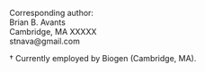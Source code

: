 
\begin{centering}

$ $

\vspace{1.0 cm}

\LARGE

{\bf Joint intensity fusion}

\vspace{0.2 cm}

\normalsize

Brian B. Avants$^{1\dagger}$,
Nicholas J. Tustison$^{2}$,
\ldots$^{3}$

\vspace{0.5 cm}

\small

$^1$Department of Radiology, University of Pennsylvania, Philadelphia, PA

$^2$Department of Radiology and Medical Imaging, University of Virginia, Charlottesville, VA

$^3$Some other institution

\end{centering}

\vspace{6.0 cm}

\small

Corresponding author: \
Brian B. Avants \
Cambridge, MA  XXXXX \
stnava@gmail.com \

\noindent\rule{4cm}{0.4pt}

\footnotesize

${\dagger}$ Currently employed by Biogen (Cambridge, MA).  

\newpage

\normalsize
